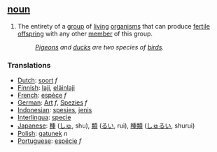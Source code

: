 == [[noun]] ==

# The entirety of a [[group]] of [[living]] [[organism]]s that can produce [[fertile]] [[offspring]] with any other [[member]] of this group.
#:''[[Pigeon]]s and [[duck]]s are two species of [[bird]]s.''

===Translations===
*[[Dutch]]: [[soort]] ''f''
*[[Finnish]]: [[laji]], [[eläinlaji]]
*[[French]]: [[espèce]] ''f''
*[[German]]: [[Art]] ''f'', [[Spezies]] ''f''
*[[Indonesian]]: [[spesies]], [[jenis]]
*[[Interlingua]]: [[specie]]
*[[Japanese]]: [[種]] ([[しゅ]], shu), [[類]] ([[るい]], rui), [[種類]] ([[しゅるい]], shurui)
*[[Polish]]: [[gatunek]] ''n''
*[[Portuguese]]: [[espécie]] ''f''